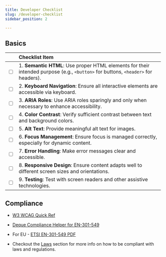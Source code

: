 ```yaml
---
title: Developer Checklist
slug: /developer-checklist
sidebar_position: 2

---
```


## Basics

|   | Checklist Item 
|---|:--------------|
| <input type="checkbox" /> | 1. **Semantic HTML**: Use proper HTML elements for their intended purpose (e.g., `<button>` for buttons, `<header>` for headers). |
| <input type="checkbox" /> | 2. **Keyboard Navigation**: Ensure all interactive elements are accessible via keyboard. |
| <input type="checkbox" /> | 3. **ARIA Roles**: Use ARIA roles sparingly and only when necessary to enhance accessibility. |
| <input type="checkbox" /> | 4. **Color Contrast**: Verify sufficient contrast between text and background colors. |
| <input type="checkbox" /> | 5. **Alt Text**: Provide meaningful alt text for images. |
| <input type="checkbox" /> | 6. **Focus Management**: Ensure focus is managed correctly, especially for dynamic content. |
| <input type="checkbox" /> | 7. **Error Handling**: Make error messages clear and accessible. |
| <input type="checkbox" /> | 8. **Responsive Design**: Ensure content adapts well to different screen sizes and orientations. |
| <input type="checkbox" /> | 9. **Testing**: Test with screen readers and other assistive technologies. |

## Compliance
- [W3 WCAG Quick Ref](https://www.w3.org/WAI/WCAG22/quickref/)
- [Deque Compliance Helper for EN-301-549](https://www.deque.com/en-301-549-compliance/)

- For EU - [ETSI EN-301-549 PDF](https://www.etsi.org/deliver/etsi_en/301500_301599/301549/03.02.01_60/en_301549v030201p.pdf)

- Checkout the [Laws](play-it-safe) section for more info on how to be compliant with laws and regulations.